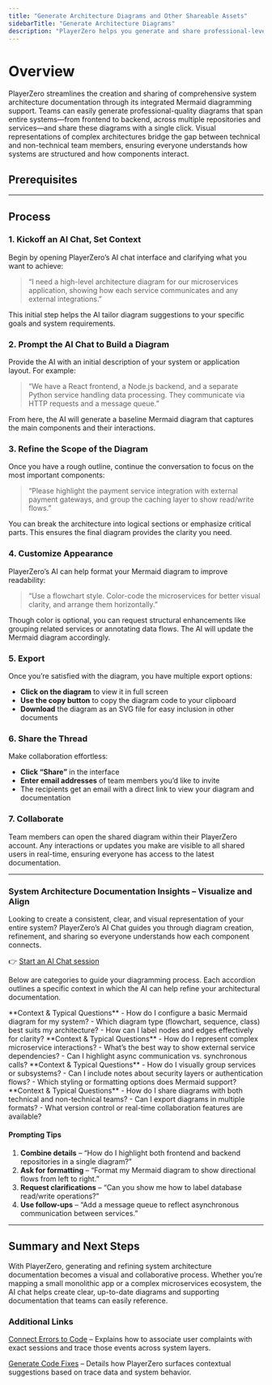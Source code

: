 ```yaml
---
title: "Generate Architecture Diagrams and Other Shareable Assets"
sidebarTitle: "Generate Architecture Diagrams"
description: "PlayerZero helps you generate and share professional-level system architecture documentation with integrated Mermaid diagrams."
---
```



# Overview

PlayerZero streamlines the creation and sharing of comprehensive system architecture documentation through its integrated Mermaid diagramming support. Teams can easily generate professional-quality diagrams that span entire systems—from frontend to backend, across multiple repositories and services—and share these diagrams with a single click. Visual representations of complex architectures bridge the gap between technical and non-technical team members, ensuring everyone understands how systems are structured and how components interact.

## **Prerequisites**

<SourceControlManagement/>

---

## **Process**

### 1. **Kickoff an AI Chat, Set Context**  
Begin by opening PlayerZero’s AI chat interface and clarifying what you want to achieve:

> “I need a high-level architecture diagram for our microservices application, showing how each service communicates and any external integrations.”

This initial step helps the AI tailor diagram suggestions to your specific goals and system requirements.

### 2. **Prompt the AI Chat to Build a Diagram**  
Provide the AI with an initial description of your system or application layout. For example:

> “We have a React frontend, a Node.js backend, and a separate Python service handling data processing. They communicate via HTTP requests and a message queue.”

From here, the AI will generate a baseline Mermaid diagram that captures the main components and their interactions.

### 3. **Refine the Scope of the Diagram**  
Once you have a rough outline, continue the conversation to focus on the most important components:

> “Please highlight the payment service integration with external payment gateways, and group the caching layer to show read/write flows.”

You can break the architecture into logical sections or emphasize critical parts. This ensures the final diagram provides the clarity you need.

### 4. **Customize Appearance**  
PlayerZero’s AI can help format your Mermaid diagram to improve readability:

> “Use a flowchart style. Color-code the microservices for better visual clarity, and arrange them horizontally.”

Though color is optional, you can request structural enhancements like grouping related services or annotating data flows. The AI will update the Mermaid diagram accordingly.

### 5. **Export**  
Once you’re satisfied with the diagram, you have multiple export options:
- **Click on the diagram** to view it in full screen  
- **Use the copy button** to copy the diagram code to your clipboard  
- **Download** the diagram as an SVG file for easy inclusion in other documents  

### 6. **Share the Thread**  
Make collaboration effortless:
- **Click “Share”** in the interface  
- **Enter email addresses** of team members you’d like to invite  
- The recipients get an email with a direct link to view your diagram and documentation  

### 7. **Collaborate**  
Team members can open the shared diagram within their PlayerZero account. Any interactions or updates you make are visible to all shared users in real-time, ensuring everyone has access to the latest documentation.

---

### **System Architecture Documentation Insights – Visualize and Align**

Looking to create a consistent, clear, and visual representation of your entire system? PlayerZero’s AI Chat guides you through diagram creation, refinement, and sharing so everyone understands how each component connects.

👉 [Start an AI Chat session](https://app.playerzero.ai/chat)

Below are categories to guide your diagramming process. Each accordion outlines a specific context in which the AI can help refine your architectural documentation.

<AccordionGroup>

  <Accordion title="Mermaid Diagram Setup">
    **Context & Typical Questions**  
    - How do I configure a basic Mermaid diagram for my system?  
    - Which diagram type (flowchart, sequence, class) best suits my architecture?  
    - How can I label nodes and edges effectively for clarity?  
  </Accordion>

  <Accordion title="Service Interactions & Dependencies">
    **Context & Typical Questions**  
    - How do I represent complex microservice interactions?  
    - What’s the best way to show external service dependencies?  
    - Can I highlight async communication vs. synchronous calls?  
  </Accordion>

  <Accordion title="Advanced Diagram Customizations">
    **Context & Typical Questions**  
    - How do I visually group services or subsystems?  
    - Can I include notes about security layers or authentication flows?  
    - Which styling or formatting options does Mermaid support?  
  </Accordion>

  <Accordion title="Collaboration & Sharing">
    **Context & Typical Questions**  
    - How do I share diagrams with both technical and non-technical teams?  
    - Can I export diagrams in multiple formats?  
    - What version control or real-time collaboration features are available?  
  </Accordion>

</AccordionGroup>

#### **Prompting Tips**

1. **Combine details** – “How do I highlight both frontend and backend repositories in a single diagram?”  
2. **Ask for formatting** – “Format my Mermaid diagram to show directional flows from left to right.”  
3. **Request clarifications** – “Can you show me how to label database read/write operations?”  
4. **Use follow-ups** – “Add a message queue to reflect asynchronous communication between services.”

---

## **Summary and Next Steps**

With PlayerZero, generating and refining system architecture documentation becomes a visual and collaborative process. Whether you’re mapping a small monolithic app or a complex microservices ecosystem, the AI chat helps create clear, up-to-date diagrams and supporting documentation that teams can easily reference.

### Additional Links

[Connect Errors to Code](/use-cases/resolve-customer-issues/resolve-customer-issues-UC2) – Explains how to associate user complaints with exact sessions and trace those events across system layers.

[Generate Code Fixes](/use-cases/resolve-customer-issues/resolve-customer-issues-UC3) – Details how PlayerZero surfaces contextual suggestions based on trace data and system behavior.


